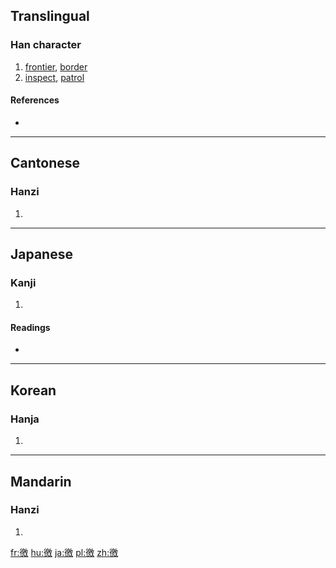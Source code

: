 ==Translingual==

===Han character===
{{Han char|rn=60|rad=彳|as=13|sn=16|four=2824<sub>0</sub>|canj=竹人竹尸大 (HOHSK)}}

# [[frontier]], [[border]]
# [[inspect]], [[patrol]]

====References====
* {{Han ref|kx=0371.270|dkj=10261|dj=0699.140|hdz=20845.120|uh=5FBC|ud=24508|bh=E975|bd=59765}}

----

==Cantonese==

===Hanzi===
{{yue-hanzi|jyut=|y=giu2, giu3}}

# {{defn|Cantonese|sort=彳13}}

----

==Japanese==

===Kanji===
{{ja-kanji|grade=|rs=彳13}}

# {{defn|Japanese|sort=彳13}}

====Readings====
* {{ja-readings|on=[[きょう]] (kyō), [[ぎょう]] (gyō), [[よう]] (yō)|kun=[[めぐる]] (meguru), [[もとめる]] (motomeru), [[かすめる]] (kasumeru)}}

----

==Korean==

===Hanja===
{{ko-hanja|hangeul=요|eumhun=|rv=yo|mr=yo|y=yo}}

# {{defn|Korean|sort=彳13}}

----

==Mandarin==

===Hanzi===
{{cmn-hanzi|pin=[[jiào]] ([[jiao4]])|wg=chiao<sup>4</sup>}}

# {{defn|Mandarin|sort=彳13}}

[[fr:徼]]
[[hu:徼]]
[[ja:徼]]
[[pl:徼]]
[[zh:徼]]